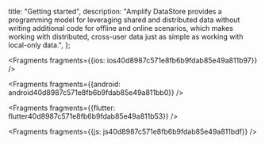   title: "Getting started",
  description: "Amplify DataStore provides a programming model for leveraging shared and distributed data without writing additional code for offline and online scenarios, which makes working with distributed, cross-user data just as simple as working with local-only data.",
};






<Fragments fragments={{ios: ios40d8987c571e8fb6b9fdab85e49a811b97}} />



<Fragments fragments={{android: android40d8987c571e8fb6b9fdab85e49a811bb0}} />



<Fragments fragments={{flutter: flutter40d8987c571e8fb6b9fdab85e49a811b53}} />



<Fragments fragments={{js: js40d8987c571e8fb6b9fdab85e49a811bdf}} />